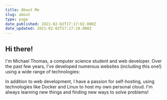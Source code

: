 ```yaml
---
title: About Me
slug: about
type: page
date_published: 2021-02-02T17:17:02.000Z
date_updated: 2021-02-02T17:17:19.000Z
---
```



<div class="prose text-xl mx-auto">

## Hi there!

I'm Michael Thomas, a computer science student and web developer. Over the past few years, I've developed numerous websites (including this one!) using a wide range of technologies:

</div>

<div class="max-w-65ch mx-auto my-5 text-xl">

<TechnologyCard />

</div>

<div class="prose text-xl mx-auto">

In addition to web development, I have a passion for self-hosting, using technologies like Docker and Linux to host my own personal cloud. I'm always learning new things and finding new ways to solve problems!

</div>
